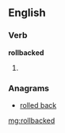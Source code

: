 ==English==

===Verb===
'''rollbacked'''

# {{past of|rollback}}

===Anagrams===
* [[rolled back#English|rolled back]]

[[mg:rollbacked]]
